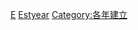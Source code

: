 {{template category}}
{{Commons cat|Works-by-year templates for establishments}}

[[Category:年表分類導航模板|E]]
[[Category:时间模板|Estyear]]
[[Category:各年建立|Category:各年建立]]